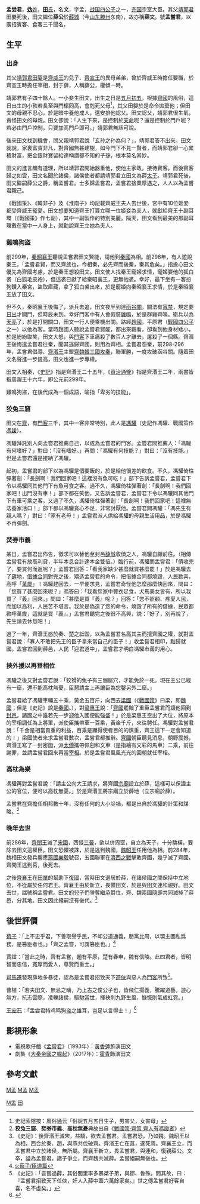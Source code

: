 {{redirect2|孟尝|东汉时期的地方官|孟尝 (东汉)}}
{{Infobox_Person
| name = 孟尝君
|image= 
|box_width= 150px
|occupation= 政治人物
| period = 前3世纪 
|birth_name= 田文
| sex = 男
| other_names = 薛公、薛文
|birth_date= 不详
|birth_place= [[田齊|齐国（田齊）]]
|death_date= 前279年
|death_place= 齐国（田齊）
| nationality = 战国
| residence =
| party =
| religion =
| spouse =
| relatives =祖父 [[齊威王|齊威王]] <br>父 [[靖郭君|靖郭君]][[田婴|田婴]]
| educate = 
| past = 
| work = 
| award = 
}}

'''孟尝君'''{{BD|？||前279年||catIdx=T田}}，[[妫姓|'''妫'''姓]]，[[田氏|'''田'''氏]]，名'''文'''，字孟，[[战国四公子|战国四公子]]之一，[[齐国|齐国]]宗室大臣。其父[[靖郭君|靖郭君]]田嬰死後，田文繼位'''薛公'''於[[薛城|薛城]]（今[[山东|山东]][[滕州|滕州]]东南），故亦稱'''薛文'''。號'''孟嘗君'''，以廣招賓客、食客三千聞名。

== 生平 ==
=== 出身 ===
其父[[靖郭君|靖郭君]][[田婴|田婴]]是[[齊威王|齊威王]]的兒子、[[齊宣王|齊宣王]]的異母弟弟，曾於齊威王時擔任要職，於齊宣王時擔任宰相，封于薛，人稱薛公，權傾一時。

靖郭君有子四十餘人。一小妾生田文，出生之日是[[五月初五|五月初五]]，根據[[齊國|齊國]]的風俗，這日出生的小孩若長至與門楣同高，會剋死父母<ref>史記索隱按：風俗通云「俗說五月五日生子，男害父，女害母」</ref>，其父田嬰於是命令拋棄他；但田文的母親不忍心，於是暗中養他成人，還安排他認父。田文認父，靖郭君很生氣，責怪田文的母親。田文卻說：「人生下來，是控制於[[天命|天命]]呢？還是控制於門戶呢？若必由門戶控制，只要加高門戶即可。」靖郭君無話可說。

後來田文找到機會，問父親靖郭君說「玄孙之孙為何？」，靖郭君答不出來。田文就說，家裏富貴非凡，對齊國無甚建樹，如今門下不見一賢者，而靖郭君卻一心累積財富，把金銀財寶留給連稱謂都不知的子孫，根本莫名其妙。

田文的進言頗有道理，所以靖郭君開始器重他，使他主家政，接待賓客。而後賓客歸之如雲，田文名聞於諸侯，諸侯使者都請靖郭君立田文為薛[[太子|太子]]。靖郭君死後，田文繼嗣薛公之爵，稱孟嘗君。士多歸孟嘗君，孟嘗君捨業厚遇之，人人以為孟嘗君親己。

《戰國策》、《韓非子》及《淮南子》均記載齊威王夫人去世後，宮中有10位姬妾都受齊威王寵愛。田文想要知道齊王打算立哪一位姬妾為夫人，就獻給齊王十副耳環（《戰國策》作七副），其中一副製作的特別美麗。隔天，田文看到最美的那副耳環戴在當中一人身上，就勸說齊王立她為夫人。

=== 雞鳴狗盜 ===
前299年，[[秦昭襄王|秦昭襄王]]聽說孟嘗君田文賢能，請他到[[秦國|秦國]]為相。前298年，有人遊說秦王，「孟嘗君賢，而又齊族也，今相秦，必先齊而後秦，秦其危矣。」指擔心田文優先為齊國考慮，於是秦王想殺田文。田文使人找秦王寵姬求情，寵姬要他的狐白裘（白狐毛皮袍），但這裘已獻了給秦昭襄王，更無他裘。幸好，最下坐有一客扮狗鑽入秦宮，盜取庫藏，拿了狐白裘出來，於是寵姬向秦昭襄王求情，於是秦昭襄王放了田文。

但不久，秦昭襄王後悔了，派兵去追，田文夜半到達[[函谷關|函谷關]]，關法有[[宵禁|宵禁]]，規定要[[日出|日出]]才開門，但時辰未到。幸好門客中有人會假裝[[雞鳴|雞鳴]]，於是群雞齊鳴。衛兵以為[[天亮|天亮]]了，於是打開關口，田文一行人便乘機出關。路經[[趙國|趙國]]，平原君（[[戰國四公子|戰國四公子]]之一）以他為客。當時趙國人聽說孟嘗君賢能，都出來觀看，卻看到他身材矮小，於是紛紛取笑，田文大怒，與[[門客|門客]]下車痛殺了數百人才離去，屠殺了一個縣。齊湣王後悔遣孟嘗君往秦，聞其逃歸齊國，則用為齊相。孟嘗君怨秦，前298-296年，孟嘗君倡導、[[齊湣王|齊湣王]]主盟[[函谷關之戰_(前298年)|齊魏韓三國攻秦]]，聯軍勝，一度攻破函谷關。隨着田文名聲進一步提高，田文也進一步專權。

田文入相秦，《[[史記|史記]]》指是齊湣王二十五年，《[[資治通鑒|資治通鑒]]》指是齊湣王二年，兩書皆指周赧王十六年，即公元前299年。

雞鳴狗盜，在後代成為一個成語，喻指「卑劣的技能」。

=== 狡兔三窟 ===
{{main|馮驩}}
田文在[[齊|齊]]，有[[門客|門客]]三千，其中一客非常特別，此人是[[馮驩|馮驩]]（史記作馮驩、戰國策作[[馮諼|馮諼]]）。

馮驩拜託別人向孟嘗君推薦自己，以成為孟嘗君的門客。孟嘗君問推薦人：「馮驩有何嗜好？」對曰：「沒有嗜好。」再問：「馮驩有何技能？」對曰：「沒有技能。」但是孟嘗君還是接納了馮驩。

起初，孟嘗君的部下以為馮驩是個要飯的，於是給他很差的飲食。不久，馮驩倚柱彈著劍：「長劍啊！我們回家吧！這裡沒有魚可吃！」部下告訴孟嘗君，孟嘗君下令以馮驩同其他門下有魚可食之客。過不久，馮驩倚柱彈著劍：「長劍啊！我們回家吧！出門沒有車！」部下都在笑他，又告訴孟嘗君，孟嘗君下令以馮驩同其他門下有車可乘之客。又過了不久，馮驩倚柱彈著劍：「長劍啊！我們回家吧！這裡無法養家活口！」部下都以馮驩貪心不足，非常討厭他。孟嘗君問馮驩：「馮先生有親人嗎？」對曰：「家有老母！」孟嘗君派人供給馮驩的母親生活用品，於是馮驩不再彈劍。

=== 焚券市義 ===

某日，孟嘗君出佈告，徵求可以替他至封邑[[薛城|薛城]]收債之人，馮驩自願前往。（相傳孟嘗君有放高利貸，半年本息合計達本金雙倍。）臨行前，馮驩問孟嘗君：「債收完了，要買何而返呢？」孟嘗君回答：「看我家缺少甚麼就買甚麼罷！」於是馮驩去了[[薛|薛]]地，[[借錢|借據]][[合同|合同]]對完之後，矯造孟嘗君的命令，把借據合同都燒毀，人民歡喜，高呼「[[萬歲|萬歲]]」！馮驩趕回去，一早便求見，孟嘗君奇怪他怎麼那麼快回來，問曰：「您買了甚麼回來呢？」馮答曰：「我看您家中豐衣足食，犬馬美女皆有，所以我買了『義』回來。」問曰：「甚麼是買『義』呢？」回答：「您不照顧、疼愛人民，而加以高利，人民苦不堪言。我於是偽造了您的命令，燒毀了所有的借據，民眾都歡呼萬歲，這就是買『義』。」孟嘗君聽完之後很不高興，説：「好了，別再說了，先生請去休息吧！」

過了一年，齊湣王惑於秦、楚之詆毀，以為孟嘗君名高其主而擅齊國之權，就對孟嘗君說：「寡人不敢把先王的臣子拿來當自己的臣子！」收孟嘗君相印，黜歸就國。孟嘗君回到薛邑，人民「迎君道中」，孟嘗君才明白馮驩市義的用心。

=== 挾外援以再登相位 ===
馮驩之後又對孟嘗君說：「狡猾的兔子有三個窟穴，才能免於一死。現在主公已經有一窟，還不能高枕無憂，臣懇請主上再讓臣為您鑿另外二窟。」

孟嘗君給了馮驩車輛五十乘，黃金五百斤，向西去[[梁國|梁國]]（《[[戰國策|戰國策]]》曰梁，即[[魏國|魏國]]；但是《史記》說是[[秦國|秦國]]。），對[[梁惠王|梁惠王]]說：「[[齊國|齊國]]罷黜了重臣孟嘗君而讓他回到[[封邑|封邑]]，諸國之中誰若先一步迎他入國便能強盛！」於是梁惠王空出了大位，將原本的宰相調任為上將軍，派使臣攜帶車一百乘，黃金千斤，來往聘任。馮驩對孟嘗君說：「千金是相當貴重的利益，百乘是顯得使者目的的慎重，齊王這下一定會知道的！」梁國使者來求孟嘗君數次，孟嘗君都推辭。[[齊國|齊國]]朝臣聽見消息，朝野震撼，齊湣王寫了一封密函，派[[太傅|太傅]]攜帶佩劍和文車（是指繪有文彩的馬車）二乘，前往謝罪，並請孟嘗君回來再當[[宰相|宰相]]。於是孟嘗君風風光光的回朝就任宰相。

=== 高枕為樂 ===
馮驩再對孟嘗君說：「請主公向大王請求，將齊國[[宗廟|宗廟]]設立於薛，這樣可以保證主公的官位，便可以高枕無憂。」於是齊湣王將宗廟立於薛地（立宗廟於薛）。

孟嘗君在齊擔任相邦數十年，沒有任何的大小災禍，都是出自於馮驩的計策和謀略。<ref>'''狡兔三窟'''、'''焚券市義'''、'''高枕無憂'''典故出自《[[s:戰國策/卷11#齊人有馮諼者|戰國策·齊策 齊人有馮諼者]]》</ref>

=== 晚年去世 ===
前286年，[[齊閔王|齊閔王]]滅了[[宋國|宋國]]，西侵[[三晉|三晉]]，欲以併周室，自立為天子，十分驕橫，要除去田文這權臣。田文恐懼被誅，於是逃到魏國，[[魏昭王|魏昭王]]任用他為相。前284年，魏相田文發兵響應[[燕國|燕國]][[樂毅|樂毅]]號召，五國聯軍在[[濟西之戰|濟西之戰]]擊敗齊國，幾乎滅了齊國。齊閔王逃到莒，後死去。

之後[[齊襄王|齊襄王]]在[[田單|田單]]的幫助下[[即墨之戰|復國]]，當時田文退居於薛，在諸侯國之間保持中立地位，不從屬於任何君王。齊襄王由於新立，畏懼田文，於是與田文連和親好。田文去世，諡號稱孟嘗君。田文的兒子們爭奪繼承爵位，齊、魏兩國隨即共同滅掉了薛邑，分其地。田文因此絕嗣沒有後代。<ref>《史記》：後齊湣王滅宋，益驕，欲去孟嘗君。孟嘗君恐，乃如魏。魏昭王以為相，西合於秦、趙，與燕共伐破齊。齊湣王亡在莒，遂死焉。齊襄王立，而孟嘗君中立於諸侯，無所屬。齊襄王新立，畏孟嘗君，與連和，復親薛公。文卒，謚為孟嘗君。諸子爭立，而齊魏共滅薛。孟嘗絕嗣無後也。</ref>

==後世評價==
[[荀子|荀子]]：「上不忠乎君，下善取譽乎民，不卹公道通義，朋黨比周，以環主圖私爲務，是篡臣者也。」「齊之孟嘗，可謂篡臣也。」<ref>[[s:荀子/臣道篇|s:荀子/臣道篇]]</ref>

賈誼：「當此之時，齊有孟嘗，趙有平原，楚有春申，魏有信陵。此四君者，皆明智而忠信，寬厚而愛人，尊賢而重士。」

[[司馬遷|司馬遷]]發現薛地多暴徒，認為是孟嘗君招致天下[[遊俠|遊俠]]與惡人為[[門客|門客]]所致<ref>《史記》：「吾嘗過薛，其俗閭里率多暴桀子弟，與鄒、魯殊。問其故，曰：『孟嘗君招致天下任俠，奸人入薛中蓋六萬餘家矣。』世之傳孟嘗君好客自喜，名不虛矣。」</ref>。

曹植：「若夫田文、無忌之疇，乃上古之俊公子也，皆飛仁揚義，騰躍道藝，遊心無方，抗志雲際，凌轢諸侯，驅馳當世，揮袂則九野生風，慷慨則氣成虹霓。」

[[王安石|王安石]]：「孟尝君特鸡鸣狗盗之雄耳，岂足以言得士！」<ref>{{cite wikisource|author=王安石|title=读孟尝君传|quote=世皆称孟尝君能得士，士以故归之，而卒赖其力以脱于虎豹之秦。呜乎，孟尝君特鸡鸣狗盗之雄耳，岂足以言得士！不然，擅齐之强，得一士焉，宜可以南面而制秦，尚何取鸡鸣狗盗之力哉？夫鸡鸣狗盗之出其门，此士之所以不至也。}}</ref>

== 影視形象 ==
*電視歌仔戲《[[孟嘗君|孟嘗君]]》（1993年）：[[黃香蓮|黃香蓮]]飾演田文
*劇集《[[大秦帝國之崛起|大秦帝國之崛起]]》（2017年）：[[霍青|霍青]]飾演田文

==參考文獻==
{{wikisource|史記/卷075}}
{{reflist}}

{{战国四公子}}
{{薛國君主}}
{{秦朝丞相}}

[[category:春秋战国政治人物|M孟]]
[[category:战国人|M孟]]
[[category:山东人|M孟]]
[[Category:滕州人|M孟]]
[[Category:齐国人|田]]